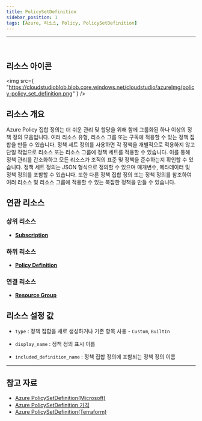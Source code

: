 ```yaml
---
title: PolicySetDefinition
sidebar_position: 1
tags: [Azure, 리소스, Policy, PolicySetDefinition]
---
```


<hr />
<br />

## 리소스 아이콘

<img
    src={
        "https://cloudstudioblob.blob.core.windows.net/cloudstudio/azureImg/policy-policy_set_definition.png"
    }
/>

## 리소스 개요

Azure Policy 집합 정의는 더 쉬운 관리 및 할당을 위해 함께 그룹화된 하나 이상의 정책 정의 모음입니다. 여러 리소스 유형, 리소스 그룹 또는 구독에 적용할 수 있는 정책 집합을 만들 수 있습니다.
정책 세트 정의를 사용하면 각 정책을 개별적으로 적용하지 않고 단일 작업으로 리소스 또는 리소스 그룹에 정책 세트를 적용할 수 있습니다. 이를 통해 정책 관리를 간소화하고 모든 리소스가 조직의 표준 및 정책을 준수하는지 확인할 수 있습니다.
정책 세트 정의는 JSON 형식으로 정의할 수 있으며 매개변수, 메타데이터 및 정책 정의를 포함할 수 있습니다. 또한 다른 정책 집합 정의 또는 정책 정의를 참조하여 여러 리소스 및 리소스 그룹에 적용할 수 있는 복잡한 정책을 만들 수 있습니다.

## 연관 리소스

### 상위 리소스

-   [**Subscription**](https://docs.cstudio.app/docs/resource/azure/Base/Subscription)

### 하위 리소스

-   [**Policy Definition**](https://docs.cstudio.app/docs/resource/azure/Policy/PolicyDefinition)

### 연결 리소스

-   [**Resource Group**](https://docs.cstudio.app/docs/resource/azure/Base/ResourceGroup)

## 리소스 설정 값

-   `type` : 정책 집합을 새로 생성하거나 기존 항목 사용 - `Custom`, `BuiltIn`

-   `display_name` : 정책 정의 표시 이름

-   `included_definition_name` : 정책 집합 정의에 포함되는 정책 정의 이름

---

## 참고 자료

-   [Azure PolicySetDefinition(Microsoft)](https://learn.microsoft.com/en-us/azure/governance/policy/overview)
-   [Azure PolicySetDefinition 가격](https://azure.microsoft.com/en-us/pricing/details/azure-policy/)
-   [Azure PolicySetDefinition(Terraform)](https://registry.terraform.io/providers/hashicorp/azurerm/latest/docs/resources/policy_set_definition)
